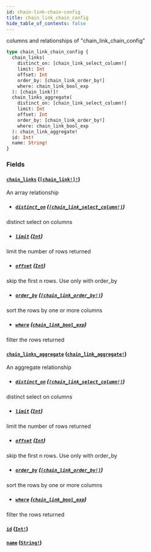 ```yaml
---
id: chain-link-chain-config
title: chain_link_chain_config
hide_table_of_contents: false
---
```


columns and relationships of "chain_link_chain_config"

```graphql
type chain_link_chain_config {
  chain_links(
    distinct_on: [chain_link_select_column!]
    limit: Int
    offset: Int
    order_by: [chain_link_order_by!]
    where: chain_link_bool_exp
  ): [chain_link!]!
  chain_links_aggregate(
    distinct_on: [chain_link_select_column!]
    limit: Int
    offset: Int
    order_by: [chain_link_order_by!]
    where: chain_link_bool_exp
  ): chain_link_aggregate!
  id: Int!
  name: String!
}
```

### Fields

#### [`chain_links`](#) ([`[chain_link!]!`](/07-graphql/objects/chain-link))

An array relationship

- ##### [`distinct_on`](#) ([`[chain_link_select_column!]`](/07-graphql/enums/chain-link-select-column))

distinct select on columns

- ##### [`limit`](#) ([`Int`](/07-graphql/scalars/int))

limit the number of rows returned

- ##### [`offset`](#) ([`Int`](/07-graphql/scalars/int))

skip the first n rows. Use only with order_by

- ##### [`order_by`](#) ([`[chain_link_order_by!]`](/07-graphql/inputs/chain-link-order-by))

sort the rows by one or more columns

- ##### [`where`](#) ([`chain_link_bool_exp`](/07-graphql/inputs/chain-link-bool-exp))

filter the rows returned

#### [`chain_links_aggregate`](#) ([`chain_link_aggregate!`](/07-graphql/objects/chain-link-aggregate))

An aggregate relationship

- ##### [`distinct_on`](#) ([`[chain_link_select_column!]`](/07-graphql/enums/chain-link-select-column))

distinct select on columns

- ##### [`limit`](#) ([`Int`](/07-graphql/scalars/int))

limit the number of rows returned

- ##### [`offset`](#) ([`Int`](/07-graphql/scalars/int))

skip the first n rows. Use only with order_by

- ##### [`order_by`](#) ([`[chain_link_order_by!]`](/07-graphql/inputs/chain-link-order-by))

sort the rows by one or more columns

- ##### [`where`](#) ([`chain_link_bool_exp`](/07-graphql/inputs/chain-link-bool-exp))

filter the rows returned

#### [`id`](#) ([`Int!`](/07-graphql/scalars/int))

#### [`name`](#) ([`String!`](/07-graphql/scalars/string))
